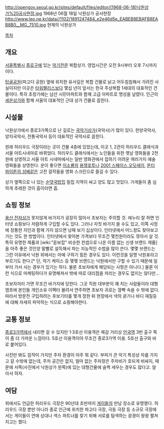 http://opengov.seoul.go.kr/sites/default/files/editor/(1968-06-18)낙원상가%20공사현장.jpg 1968년 06월 18일 낙원상가 공사현장
http://www.leo.ne.kr/data//1102/1891247484_e2e46d5e_EABEB8EBAFB8EAB8B0__MG_7510.jpg 현재의 낙원상가

[[목차]]
== 개요 ==
[[서울특별시]] [[종로구]]에 있는 [[악기]]전문 복합상가. 영업시간은 오전 9시부터 오후 7시까지이다.

[[탑골공원]](파고다 공원) 옆에 위치한 유서깊은 복합 건물로 낡고 어두침침해서 가려진 사실이지만 이곳은 [[타워팰리스]]보다 몇십 년이 앞서는 한국 주상복합 1세대의 대표적인 건물이다. 특히 초창기에는 남산 시민아파트와 함께 고급 아파트로 명성을 날렸다. 인근의 [[세운상가]]와 함께 서울의 대표적인 근대 상가 건물로 꼽힌다.

== 시설물 ==
낙원상가에서 종로3가쪽으로 난 길로는 [[국악기]]상가(국악사)가 많이 있다. 한양국악사, 양지국악사, 전통국악사 등이 대표적인 국악사로 꼽힌다.

원래 허리우드 극장이라는 곳이 건물 4층에 있었는데, 이곳 1, 2관이 허리우드 클래식과 서울 아트시네마로 바뀌었다. 허리우드 클래식에서는 노인들을 위한 옛날 영화들을 2천원에 상영하고 서울 아트 시네마에서는 일반 영화관에서 접하기 어려운 여러가지 예술 영화들을 상영한다. 운이 좋으면 [[이소룡]]의 [[용쟁호투]]나 [[2001 스페이스 오딧세이]], [[몬티 파이튼의 성배]]같은 고전 걸작들을 영화 스크린으로 즐길 수 있다.

상가 옆쪽으로 나 있는 [[순댓국]]밥집 밀집 지역이 싸고 양도 많고 맛있다. 가게들이 좀 심하게 추레한 것이 흠이라면 흠.

== 쇼핑 정보 ==
[[용산 전자상가]] 못지않게 바가지가 굉장히 많아서 초보자는 주의할 것. 에누리 잘 하면 인터넷 쇼핑보다 저렴하게 구입할 수도 있다. 그러나 자칫 바가지 쓸 수도 있고, 이쪽 사정에 정통한 지인과 함께 가지 않으면 낭패 보기 십상이다. 인터넷에서 어느정도 찾아보고 가는 것도 한 방법이다. 인터넷에서 찾아본 가격보다 무조건 몇천원이라도 깎아서 살 것. 특히 유명한 제품과 [wiki:"듣보잡" 비슷한 컨셉으로 나온 이름 없는 신생 브랜드 제품]을 아주 좋은 것인양 말빨로 설득해서 파는 지능적인 수법을 많이 쓴다. 몇몇 브랜드는 그런 이유에서 낙원 외에서는 아예 구하기 힘든 경우도 있다. 이런것을 일명 낙원표라고 부르기도 한다.[* 단, 악기 케이스 등 몇몇 브랜드는 낙원에서만 구할 수 있기 때문에 일부러 가서 사는 경우가 있기는 하다. 물론 초보자에게 해당되는 사항은 아니다.] 물론 이런 식으로 마케팅하다가 유명해져서 밖에 따로 대리점을 차리는 경우도 없지는 않다만...

초보자끼리 가면 무조건 바가지에 당한다. 그곳 직원 대부분이 꽤 치는 사람들이라 대형 앰프에 본인들 개인소유 이펙터 물려서 연주하면 초보자 귀로는 깜빡 속을 수 밖에 없다. 따라서 방문전 구입하려는 후보기타를 몇개 정한 뒤 현장에서 넥의 굵기나 바디 재질등에 대해 자세히 파악하는 식으로 쇼핑해야한다. 
== 교통 정보 ==
[[종로3가역]]에서 내리면 갈 수 있지만 1·3호선 이용객은 체감 거리상 [[안국역]] 3번 출구 쪽이 좀 더 가까운 느낌이다. 5호선 이용객이야 무조건 종로3가역 이용. 5호선 출구와 바로 붙어있다.

사진만 봐도 짐작이 가지만 주차 환경이 아주 뭐 같다. 부피가 큰 악기 특성상 차를 가지고 갈 수밖에 없는데, 주차 공간은 없지, 얼마 없는 주차장은 주차비가 호되게 비싸지, 때문에 서쪽(사진에서 낙원상가 왼쪽)에 있는 대형건물에 슬쩍 세우는 경우도 많다고. 알아서 하자.

== 여담 ==
위에서도 언급한 허리우드 극장은 90년대 초반까지 [[게이]]들의 만남 장소로 유명했다. 허리우드 극장 뿐만 아니라 종로 인근에 위치한 파고다 극장, 극동 극장 등 소규모 극장에서는 게이들이 연애 상대나 섹스 파트너를 찾기 위해 서로를 탐색하는 광경이 왕왕 펼쳐지고는 했다.
